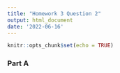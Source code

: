 ```yaml
---
title: "Homework 3 Question 2"
output: html_document
date: '2022-06-16'
---
```


```r
knitr::opts_chunk$set(echo = TRUE)
```

### Part A

```r

```
